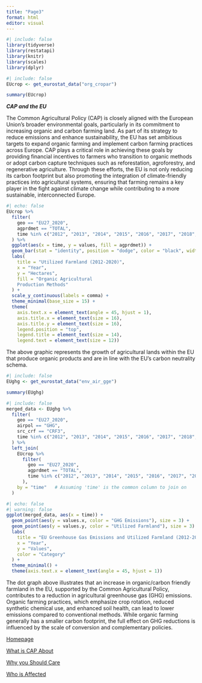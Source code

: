 ```yaml
---
title: "Page3"
format: html
editor: visual
---
```


```r
#| include: false
library(tidyverse)
library(restatapi)
library(knitr)
library(scales)
library(dplyr)
```

```r
#| include: false
EUcrop <- get_eurostat_data("org_cropar")

summary(EUcrop)
```

***CAP and the EU***

The Common Agricultural Policy (CAP) is closely aligned with the European Union’s broader environmental goals, particularly in its commitment to increasing organic and carbon farming land. As part of its strategy to reduce emissions and enhance sustainability, the EU has set ambitious targets to expand organic farming and implement carbon farming practices across Europe. CAP plays a critical role in achieving these goals by providing financial incentives to farmers who transition to organic methods or adopt carbon capture techniques such as reforestation, agroforestry, and regenerative agriculture. Through these efforts, the EU is not only reducing its carbon footprint but also promoting the integration of climate-friendly practices into agricultural systems, ensuring that farming remains a key player in the fight against climate change while contributing to a more sustainable, interconnected Europe.

```r
#| echo: false
EUcrop %>%
  filter(
    geo == "EU27_2020",  
    agprdmet == "TOTAL",
    time %in% c("2012", "2013", "2014", "2015", "2016", "2017", "2018", "2019", "2020")  
  ) %>%
  ggplot(aes(x = time, y = values, fill = agprdmet)) + 
  geom_bar(stat = "identity", position = "dodge", color = "black", width = 0.7) +  
  labs(
    title = "Utilized Farmland (2012-2020)",  
    x = "Year",  
    y = "Hectares", 
    fill = "Organic Agricultural 
    Production Methods"  
  ) + 
  scale_y_continuous(labels = comma) +  
  theme_minimal(base_size = 15) +  
  theme(
    axis.text.x = element_text(angle = 45, hjust = 1), 
    axis.title.x = element_text(size = 16),  
    axis.title.y = element_text(size = 16),  
    legend.position = "top",  
    legend.title = element_text(size = 14),  
    legend.text = element_text(size = 12))
```

The above graphic represents the growth of agricultural lands within the EU that produce organic products and are in line with the EU's carbon neutrality schema.

```r
#| include: false
EUghg <- get_eurostat_data("env_air_gge")

summary(EUghg)
```

```r
#| include: false
merged_data <- EUghg %>%
  filter(
    geo == "EU27_2020",  
    airpol == "GHG",     
    src_crf == "CRF3",   
    time %in% c("2012", "2013", "2014", "2015", "2016", "2017", "2018", "2019", "2020", "2021", "2022")  
  ) %>%
  left_join(
    EUcrop %>%
      filter(
        geo == "EU27_2020",  
        agprdmet == "TOTAL",
        time %in% c("2012", "2013", "2014", "2015", "2016", "2017", "2018", "2019", "2020")  
      ),
    by = "time"   # Assuming 'time' is the common column to join on
  )
```

```r
#| echo: false
#| warning: false
ggplot(merged_data, aes(x = time)) +  
  geom_point(aes(y = values.x, color = "GHG Emissions"), size = 3) +  
  geom_point(aes(y = values.y, color = "Utilized Farmland"), size = 3) +  
  labs(
    title = "EU Greenhouse Gas Emissions and Utilized Farmland (2012-2022)",  
    x = "Year",  
    y = "Values",  
    color = "Category"  
  ) + 
  theme_minimal() +                                  
  theme(axis.text.x = element_text(angle = 45, hjust = 1))
```

The dot graph above illustrates that an increase in organic/carbon friendly farmland in the EU, supported by the Common Agricultural Policy, contributes to a reduction in agricultural greenhouse gas (GHG) emissions. Organic farming practices, which emphasize crop rotation, reduced synthetic chemical use, and enhanced soil health, can lead to lower emissions compared to conventional methods. While organic farming generally has a smaller carbon footprint, the full effect on GHG reductions is influenced by the scale of conversion and complementary policies.

[Homepage](Landing.html)

[What is CAP About](Page1.html)

[Why you Should Care](Page2.html)

[Who is Affected](Page4.html)
